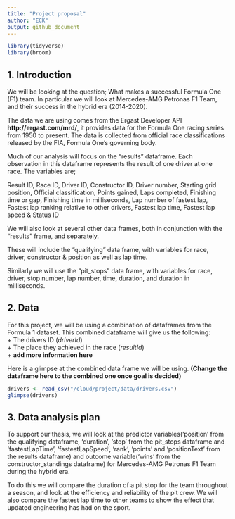 ```yaml
---
title: "Project proposal"
author: "ECK"
output: github_document
---
```


```r
library(tidyverse)
library(broom)
```


## 1. Introduction
We will be looking at the question; What makes a successful Formula One (F1) team. In particular we will look at Mercedes-AMG Petronas F1 Team, and their success in the hybrid era (2014-2020).

The data we are using comes from the Ergast Developer API **http://ergast.com/mrd/**, it provides data for the Formula One racing series from 1950 to present. The data is collected from official race classifications released by the FIA, Formula One's governing body.

Much of our analysis will focus on the "results" dataframe. Each observation in this dataframe represents the result of one driver at one race. The variables are; 

Result ID, 
Race ID, 
Driver ID, 
Constructor ID,
Driver number,
Starting grid position,
Official classification,
Points gained,
Laps completed,
Finishing time or gap,
Finishing time in milliseconds,
Lap number of fastest lap,
Fastest lap ranking relative to other drivers,
Fastest lap time,
Fastest lap speed &
 Status ID
 
 We will also look at several other data frames, both in conjunction with the "results" frame, and separately.
 
 These will include the "qualifying" data frame, with variables for race, driver, constructor & position as well as lap time.
 
Similarly we will use the "pit_stops" data frame, with variables for race, driver, stop number, lap number, time, duration, and duration in milliseconds.
 
 


## 2. Data

For this project, we will be using a combination of dataframes from the Formula 1 dataset. This combined dataframe will give us the following:  
+ The drivers ID (*driverId*)  
+ The place they achieved in the race (*resultId*)  
+ **add more information here**

Here is a glimpse at the combined data frame we will be using. **(Change the dataframe here to the combined one once goal is decided)**
```r
drivers <- read_csv("/cloud/project/data/drivers.csv")
glimpse(drivers)
```


## 3. Data analysis plan

To support our thesis, we will look at the predictor variables('position' from the qualifying dataframe, 'duration', 'stop' from the pit_stops dataframe and 'fastestLapTime', 'fastestLapSpeed', 'rank', 'points' and 'positionText' from the results dataframe) and outcome variable('wins' from the constructor_standings dataframe) for Mercedes-AMG Petronas F1 Team during the hybrid era.

To do this we will compare the duration of a pit stop for the team throughout a season, and look at the efficiency and reliability of the pit crew. We will also compare the fastest lap time to other teams to show the effect that updated  engineering has had on the sport.
